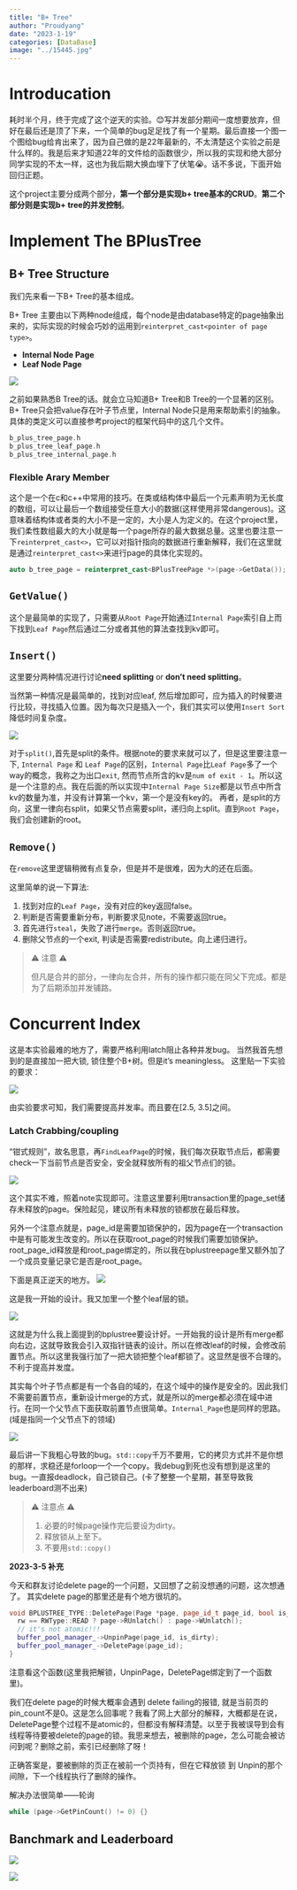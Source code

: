 ```yaml
---
title: "B+ Tree"
author: "Proudyang"
date: "2023-1-19"
categories: [DataBase]
image: "../15445.jpg"
---
```


# Introducation

耗时半个月，终于完成了这个逆天的实验。😊写并发部分期间一度想要放弃，但好在最后还是顶了下来，一个简单的bug足足找了有一个星期。最后直接一个图一个图给bug给肯出来了，因为自己做的是22年最新的，不太清楚这个实验之前是什么样的。我是后来才知道22年的文件给的函数很少，所以我的实现和绝大部分同学实现的不太一样，这也为我后期大换血埋下了伏笔😭。话不多说，下面开始回归正题。

这个project主要分成两个部分，**第一个部分是实现b+ tree基本的CRUD**。**第二个部分则是实现b+ tree的并发控制**。

# Implement The BPlusTree

## B+ Tree Structure

我们先来看一下B+ Tree的基本组成。

B+ Tree 主要由以下两种node组成，每个node是由database特定的page抽象出来的，实际实现的时候会巧妙的运用到`reinterpret_cast<pointer of page type>`。

- **Internal Node Page**
- **Leaf Node Page**

![](./img/simple_demo.png)

之前如果熟悉B Tree的话。就会立马知道B+ Tree和B Tree的一个显著的区别。B+ Tree只会把value存在叶子节点里，Internal Node只是用来帮助索引的抽象。具体的类定义可以直接参考project的框架代码中的这几个文件。

```c++
b_plus_tree_page.h
b_plus_tree_leaf_page.h
b_plus_tree_internal_page.h
```

### Flexible Arary Member 

这个是一个在c和c++中常用的技巧。在类或结构体中最后一个元素声明为无长度的数组，可以让最后一个数组接受任意大小的数据(这样使用非常dangerous)。这意味着结构体或者类的大小不是一定的，大小是人为定义的。在这个project里，我们柔性数组最大的大小就是每一个page所存的最大数据总量。这里也要注意一下`reinterpret_cast<>`，它可以对指针指向的数据进行重新解释，我们在这里就是通过`reinterpret_cast<>`来进行page的具体化实现的。

```c++
auto b_tree_page = reinterpret_cast<BPlusTreePage *>(page->GetData());
```

## `GetValue()`
这个是最简单的实现了，只需要从`Root Page`开始通过`Internal Page`索引自上而下找到`Leaf Page`然后通过二分或者其他的算法查找到kv即可。

## `Insert()`
这里要分两种情况进行讨论**need splitting** or **don't need splitting**。

当然第一种情况是最简单的，找到对应leaf, 然后增加即可，应为插入的时候要进行比较，寻找插入位置。因为每次只是插入一个，我们其实可以使用`Insert Sort`降低时间复杂度。

![](./img/insert.png)

对于`split()`,首先是split的条件。根据note的要求来就可以了，但是这里要注意一下, `Internal Page` 和 `Leaf Page`的区别，`Internal Page`比`Leaf Page`多了一个way的概念，我称之为出口`exit`, 然而节点所含的kv是`num of exit - 1`。所以这是一个注意的点。我在后面的所以实现中`Internal Page Size`都是以节点中所含kv的数量为准，并没有计算第一个kv，第一个是没有key的。
再者，是split的方向，这里一律向右split，如果父节点需要split，递归向上split。直到`Root Page`，我们会创建新的root。

## `Remove()`
在`remove`这里逻辑稍微有点复杂，但是并不是很难，因为大的还在后面。

这里简单的说一下算法:

1. 找到对应的`Leaf Page`，没有对应的key返回false。
2. 判断是否需要重新分布，判断要求见note，不需要返回true。
3. 首先进行`steal`，失败了进行`merge`。否则返回true。
4. 删除父节点的一个exit, 判读是否需要redistribute。向上递归进行。

> ⚠️ 注意 ️️️⚠️
>
> 但凡是合并的部分，一律向左合并，所有的操作都只能在同父下完成。都是为了后期添加并发铺路。

# Concurrent Index

这是本实验最难的地方了，需要严格利用latch阻止各种并发bug。
当然我首先想到的是直接加一把大锁, 锁住整个B+树。但是it's meaningless。
这里贴一下实验的要求：

![](img/contention_Benchmark.png)

由实验要求可知，我们需要提高并发率。而且要在[2.5, 3.5]之间。

### Latch Crabbing/coupling

"钳式规则"，故名思意，再`FindLeafPage`的时候，我们每次获取节点后，都需要check一下当前节点是否安全，安全就释放所有的祖父节点们的锁。

![](img/crabbing.png)

这个其实不难，照着note实现即可。注意这里要利用transaction里的page_set储存未释放的page。保险起见，建议所有未释放的锁都放在最后释放。

另外一个注意点就是，page_id是需要加锁保护的，因为page在一个transaction中是有可能发生改变的。所以在获取root_page的时候我们需要加锁保护。root_page_id释放是和root_page绑定的，所以我在bplustreepage里又额外加了一个成员变量记录它是否是root_page。

下面是真正逆天的地方。
![](img/bad_example.png)

这是我一开始的设计。我又加里一个整个leaf层的锁。

![](img/deadlock1.png) 

这就是为什么我上面提到的bplustree要设计好。一开始我的设计是所有merge都向右边，这就导致我会引入双指针链表的设计。所以在修改leaf的时候，会修改前置节点。所以这里我强行加了一把大锁把整个leaf都锁了。这显然是很不合理的。不利于提高并发度。

其实每个叶子节点都是有一个各自的域的，在这个域中的操作是安全的。因此我们不需要前置节点，重新设计merge的方式，就是所以的merge都必须在域中进行。在同一个父节点下面获取前置节点很简单。`Internal_Page`也是同样的思路。(域是指同一个父节点下的领域)

![](img/safeplace.png)

最后讲一下我粗心导致的bug。`std::copy`千万不要用，它的拷贝方式并不是你想的那样，求稳还是forloop一个一个copy。我debug到死也没有想到是这里的bug。一直报deadlock，自己锁自己。(卡了整整一个星期，甚至导致我leaderboard测不出来)


> ⚠️ 注意点 ️️️⚠️
>
> 1. 必要的时候page操作完后要设为dirty。
> 2. 释放锁从上至下。 
> 3. 不要用`std::copy()`

**2023-3-5 补充**

今天和群友讨论delete page的一个问题，又回想了之前没想通的问题，这次想通了。
其实delete page的那里还是有个地方很坑的。

```c++
void BPLUSTREE_TYPE::DeletePage(Page *page, page_id_t page_id, bool is_dirty, RWType rw) {
  rw == RWType::READ ? page->RUnlatch() : page->WUnlatch();
  // it's not atomic!!!
  buffer_pool_manager_->UnpinPage(page_id, is_dirty);
  buffer_pool_manager_->DeletePage(page_id);
}
```

注意看这个函数(这里我把解锁，UnpinPage，DeletePage绑定到了一个函数里)。

我们在delete page的时候大概率会遇到 delete failing的报错, 就是当前页的pin_count不是0。这是怎么回事呢？我看了网上大部分的解释，大概都是在说，DeletePage整个过程不是atomic的，但都没有解释清楚。以至于我被误导到会有线程等待要被delete的page的锁。我思来想去，被删除的page，怎么可能会被访问到呢？删除之前，索引已经删除了呀！

正确答案是，要被删除的页正在被前一个页持有，但在它释放锁 到 Unpin的那个间隙，下一个线程执行了删除的操作。

解决办法很简单——轮询
```c++
while (page->GetPinCount() != 0) {}
```

## Banchmark and Leaderboard

![](img/banchmark.png)

![](img/leaderboard.png)